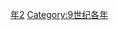 {{Catnav|頁面分類|历史|歷史時代|年|9世纪各年}}

{{catmore}}
{{Commons category|872}}

[[Category:870年代|年2]]
[[Category:9世纪各年|Category:9世纪各年]]